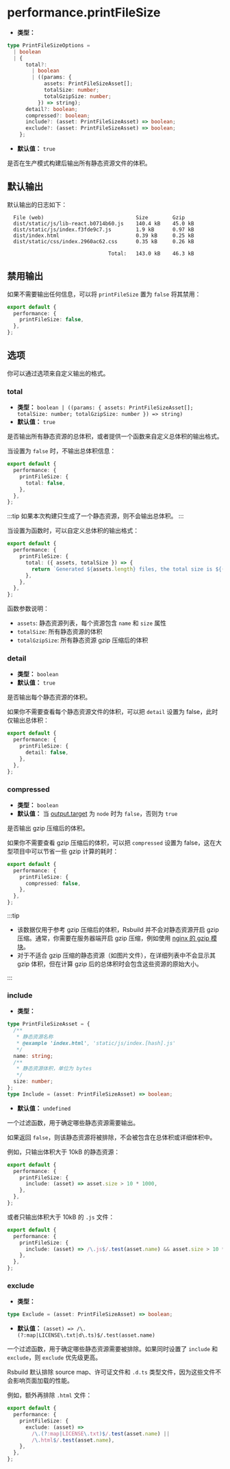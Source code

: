 # performance.printFileSize

- **类型：**

```ts
type PrintFileSizeOptions =
  | boolean
  | {
      total?:
        | boolean
        | ((params: {
            assets: PrintFileSizeAsset[];
            totalSize: number;
            totalGzipSize: number;
          }) => string);
      detail?: boolean;
      compressed?: boolean;
      include?: (asset: PrintFileSizeAsset) => boolean;
      exclude?: (asset: PrintFileSizeAsset) => boolean;
    };
```

- **默认值：** `true`

是否在生产模式构建后输出所有静态资源文件的体积。

## 默认输出

默认输出的日志如下：

```
  File (web)                              Size        Gzip
  dist/static/js/lib-react.b0714b60.js    140.4 kB    45.0 kB
  dist/static/js/index.f3fde9c7.js        1.9 kB      0.97 kB
  dist/index.html                         0.39 kB     0.25 kB
  dist/static/css/index.2960ac62.css      0.35 kB     0.26 kB

                                 Total:   143.0 kB    46.3 kB
```

## 禁用输出

如果不需要输出任何信息，可以将 `printFileSize` 置为 `false` 将其禁用：

```ts
export default {
  performance: {
    printFileSize: false,
  },
};
```

## 选项

你可以通过选项来自定义输出的格式。

### total

- **类型：** `boolean | ((params: { assets: PrintFileSizeAsset[]; totalSize: number; totalGzipSize: number }) => string)`
- **默认值：** `true`

是否输出所有静态资源的总体积，或者提供一个函数来自定义总体积的输出格式。

当设置为 `false` 时，不输出总体积信息：

```ts
export default {
  performance: {
    printFileSize: {
      total: false,
    },
  },
};
```

:::tip
如果本次构建只生成了一个静态资源，则不会输出总体积。
:::

当设置为函数时，可以自定义总体积的输出格式：

```ts
export default {
  performance: {
    printFileSize: {
      total: ({ assets, totalSize }) => {
        return `Generated ${assets.length} files, the total size is ${(totalSize / 1000).toFixed(1)} kB.`;
      },
    },
  },
};
```

函数参数说明：

- `assets`: 静态资源列表，每个资源包含 `name` 和 `size` 属性
- `totalSize`: 所有静态资源的体积
- `totalGzipSize`: 所有静态资源 gzip 压缩后的体积

### detail

- **类型：** `boolean`
- **默认值：** `true`

是否输出每个静态资源的体积。

如果你不需要查看每个静态资源文件的体积，可以把 `detail` 设置为 false，此时仅输出总体积：

```ts
export default {
  performance: {
    printFileSize: {
      detail: false,
    },
  },
};
```

### compressed

- **类型：** `boolean`
- **默认值：** 当 [output.target](/config/output/target) 为 `node` 时为 `false`，否则为 `true`

是否输出 gzip 压缩后的体积。

如果你不需要查看 gzip 压缩后的体积，可以把 `compressed` 设置为 false，这在大型项目中可以节省一些 gzip 计算的耗时：

```ts
export default {
  performance: {
    printFileSize: {
      compressed: false,
    },
  },
};
```

:::tip

- 该数据仅用于参考 gzip 压缩后的体积，Rsbuild 并不会对静态资源开启 gzip 压缩。通常，你需要在服务器端开启 gzip 压缩，例如使用 [nginx 的 gzip 模块](https://nginx.org/en/docs/http/ngx_http_gzip_module.html)。
- 对于不适合 gzip 压缩的静态资源（如图片文件），在详细列表中不会显示其 gzip 体积，但在计算 gzip 后的总体积时会包含这些资源的原始大小。

:::

### include

- **类型：**

```ts
type PrintFileSizeAsset = {
  /**
   * 静态资源名称
   * @example 'index.html', 'static/js/index.[hash].js'
   */
  name: string;
  /**
   * 静态资源体积，单位为 bytes
   */
  size: number;
};
type Include = (asset: PrintFileSizeAsset) => boolean;
```

- **默认值：** `undefined`

一个过滤函数，用于确定哪些静态资源需要输出。

如果返回 `false`，则该静态资源将被排除，不会被包含在总体积或详细体积中。

例如，只输出体积大于 10kB 的静态资源：

```ts
export default {
  performance: {
    printFileSize: {
      include: (asset) => asset.size > 10 * 1000,
    },
  },
};
```

或者只输出体积大于 10kB 的 `.js` 文件：

```ts
export default {
  performance: {
    printFileSize: {
      include: (asset) => /\.js$/.test(asset.name) && asset.size > 10 * 1000,
    },
  },
};
```

### exclude

- **类型：**

```ts
type Exclude = (asset: PrintFileSizeAsset) => boolean;
```

- **默认值：** `(asset) => /\.(?:map|LICENSE\.txt|d\.ts)$/.test(asset.name)`

一个过滤函数，用于确定哪些静态资源需要被排除。如果同时设置了 `include` 和 `exclude`，则 `exclude` 优先级更高。

Rsbuild 默认排除 source map、许可证文件和 `.d.ts` 类型文件，因为这些文件不会影响页面加载的性能。

例如，额外再排除 `.html` 文件：

```ts
export default {
  performance: {
    printFileSize: {
      exclude: (asset) =>
        /\.(?:map|LICENSE\.txt)$/.test(asset.name) ||
        /\.html$/.test(asset.name),
    },
  },
};
```
